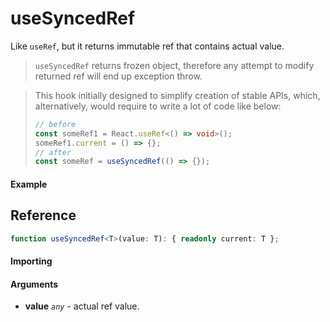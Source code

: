 
<Meta title="Miscellaneous/useSyncedRef" component={Example} />

# useSyncedRef

Like `useRef`, but it returns immutable ref that contains actual value.

> `useSyncedRef` returns frozen object, therefore any attempt to modify returned ref will end up
> exception throw.

> This hook initially designed to simplify creation of stable APIs, which, alternatively, would
> require to write a lot of code like below:
>
> ```ts
> // before
> const someRef1 = React.useRef<() => void>();
> someRef1.current = () => {};
> // after
> const someRef = useSyncedRef(() => {});
> ```

#### Example

<Canvas>
	<Story story={Example} inline />
</Canvas>

## Reference

```ts
function useSyncedRef<T>(value: T): { readonly current: T };
```

#### Importing

<ImportPath />

#### Arguments

- **value** _`any`_ - actual ref value.
